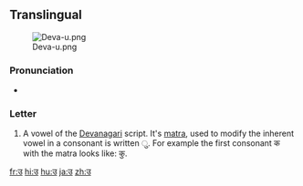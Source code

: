 ==Translingual==
[[File:Deva-u.png|thumb]]

===Pronunciation===
* {{IPA|/ʊ/|/u/|lang=mul}} {{i|varies by language and context}}

===Letter===
{{mul-deva|u}}

# A vowel of the [[Devanagari]] script.  It's [[matra]], used to modify the inherent vowel in a consonant is written &#x0941;.  For example the first consonant क with the matra looks like: कु.

[[fr:उ]]
[[hi:उ]]
[[hu:उ]]
[[ja:उ]]
[[zh:उ]]
